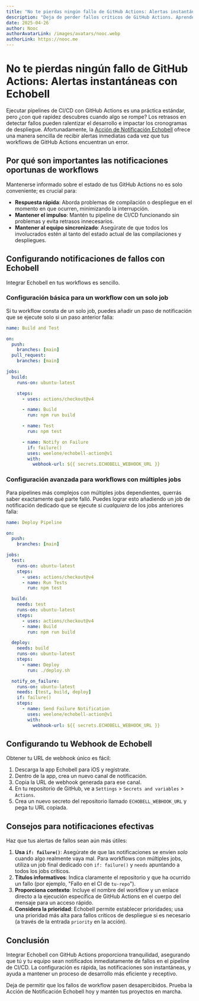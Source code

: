 ```yaml
---
title: "No te pierdas ningún fallo de GitHub Actions: Alertas instantáneas con Echobell"
description: "Deja de perder fallos críticos de GitHub Actions. Aprende cómo configurar notificaciones instantáneas y en tiempo real para tu pipeline de CI/CD utilizando la Acción de Notificación de Echobell."
date: 2025-04-26
author: Nooc
authorAvatarLink: /images/avatars/nooc.webp
authorLink: https://nooc.me
---
```


# No te pierdas ningún fallo de GitHub Actions: Alertas instantáneas con Echobell

Ejecutar pipelines de CI/CD con GitHub Actions es una práctica estándar, pero ¿con qué rapidez descubres cuando algo se rompe? Los retrasos en detectar fallos pueden ralentizar el desarrollo e impactar los cronogramas de despliegue. Afortunadamente, la [Acción de Notificación Echobell](https://github.com/weelone/echobell-action) ofrece una manera sencilla de recibir alertas inmediatas cada vez que tus workflows de GitHub Actions encuentran un error.

## Por qué son importantes las notificaciones oportunas de workflows

Mantenerse informado sobre el estado de tus GitHub Actions no es solo conveniente; es crucial para:

- **Respuesta rápida**: Aborda problemas de compilación o despliegue en el momento en que ocurren, minimizando la interrupción.
- **Mantener el impulso**: Mantén tu pipeline de CI/CD funcionando sin problemas y evita retrasos innecesarios.
- **Mantener al equipo sincronizado**: Asegúrate de que todos los involucrados estén al tanto del estado actual de las compilaciones y despliegues.

## Configurando notificaciones de fallos con Echobell

Integrar Echobell en tus workflows es sencillo.

### Configuración básica para un workflow con un solo job

Si tu workflow consta de un solo job, puedes añadir un paso de notificación que se ejecute solo si un paso anterior falla:

```yaml
name: Build and Test

on:
  push:
    branches: [main]
  pull_request:
    branches: [main]

jobs:
  build:
    runs-on: ubuntu-latest

    steps:
      - uses: actions/checkout@v4

      - name: Build
        run: npm run build

      - name: Test
        run: npm test

      - name: Notify on Failure
        if: failure()
        uses: weelone/echobell-action@v1
        with:
          webhook-url: ${{ secrets.ECHOBELL_WEBHOOK_URL }}
```

### Configuración avanzada para workflows con múltiples jobs

Para pipelines más complejos con múltiples jobs dependientes, querrás saber exactamente qué parte falló. Puedes lograr esto añadiendo un job de notificación dedicado que se ejecute si _cualquiera_ de los jobs anteriores falla:

```yaml
name: Deploy Pipeline

on:
  push:
    branches: [main]

jobs:
  test:
    runs-on: ubuntu-latest
    steps:
      - uses: actions/checkout@v4
      - name: Run Tests
        run: npm test

  build:
    needs: test
    runs-on: ubuntu-latest
    steps:
      - uses: actions/checkout@v4
      - name: Build
        run: npm run build

  deploy:
    needs: build
    runs-on: ubuntu-latest
    steps:
      - name: Deploy
        run: ./deploy.sh

  notify_on_failure:
    runs-on: ubuntu-latest
    needs: [test, build, deploy]
    if: failure()
    steps:
      - name: Send Failure Notification
        uses: weelone/echobell-action@v1
        with:
          webhook-url: ${{ secrets.ECHOBELL_WEBHOOK_URL }}
```

## Configurando tu Webhook de Echobell

Obtener tu URL de webhook único es fácil:

1.  Descarga la app Echobell para iOS y regístrate.
2.  Dentro de la app, crea un nuevo canal de notificación.
3.  Copia la URL de webhook generada para ese canal.
4.  En tu repositorio de GitHub, ve a `Settings` > `Secrets and variables` > `Actions`.
5.  Crea un nuevo secreto del repositorio llamado `ECHOBELL_WEBHOOK_URL` y pega tu URL copiada.

## Consejos para notificaciones efectivas

Haz que tus alertas de fallos sean aún más útiles:

1.  **Usa `if: failure()`**: Asegúrate de que las notificaciones se envíen _solo_ cuando algo realmente vaya mal. Para workflows con múltiples jobs, utiliza un job final dedicado con `if: failure()` y `needs` apuntando a todos los jobs críticos.
2.  **Títulos informativos**: Indica claramente el repositorio y que ha ocurrido un fallo (por ejemplo, "Fallo en el CI de `tu-repo`").
3.  **Proporciona contexto**: Incluye el nombre del workflow y un enlace directo a la ejecución específica de GitHub Actions en el cuerpo del mensaje para un acceso rápido.
4.  **Considera la prioridad**: Echobell permite establecer prioridades; usa una prioridad más alta para fallos críticos de despliegue si es necesario (a través de la entrada `priority` en la acción).

## Conclusión

Integrar Echobell con GitHub Actions proporciona tranquilidad, asegurando que tú y tu equipo sean notificados inmediatamente de fallos en el pipeline de CI/CD. La configuración es rápida, las notificaciones son instantáneas, y ayuda a mantener un proceso de desarrollo más eficiente y receptivo.

Deja de permitir que los fallos de workflow pasen desapercibidos. Prueba la Acción de Notificación Echobell hoy y mantén tus proyectos en marcha.
